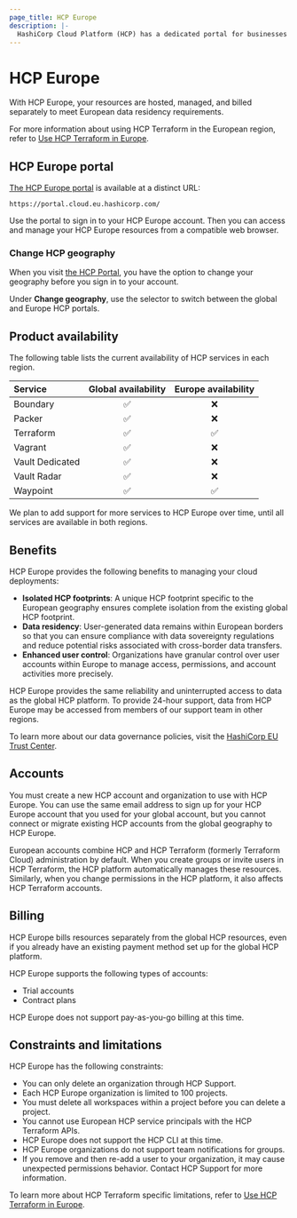 ```yaml
---
page_title: HCP Europe
description: |-
  HashiCorp Cloud Platform (HCP) has a dedicated portal for businesses in Europe to meet data residency requirements. Learn about the HCP services available in Europe.
---
```


# HCP Europe

With HCP Europe, your resources are hosted, managed, and billed separately to meet European data residency requirements.

For more information about using HCP Terraform in the European region, refer to [Use HCP Terraform in Europe](/terraform/cloud-docs/europe).

## HCP Europe portal

[The HCP Europe portal](https://portal.cloud.eu.hashicorp.com/) is available at a distinct URL:

```plaintext
https://portal.cloud.eu.hashicorp.com/
```

Use the portal to sign in to your HCP Europe account. Then you can access and manage your HCP Europe resources from a compatible web browser.

### Change HCP geography

When you visit [the HCP Portal](https://portal.cloud.eu.hashicorp.com), you have the option to change your geography before you sign in to your account.

Under **Change geography**, use the selector to switch between the global and Europe HCP portals.

## Product availability

The following table lists the current availability of HCP services in each region.

| Service         | Global availability | Europe availability |
| :-------------- | :-----------------: | :-----------------: |
| Boundary        | &#9989;             | &#10060;            |
| Packer          | &#9989;             | &#10060;            |
| Terraform       | &#9989;             | &#9989;             |
| Vagrant         | &#9989;             | &#10060;            |
| Vault Dedicated | &#9989;             | &#10060;            |
| Vault Radar     | &#9989;             | &#10060;            |
| Waypoint        | &#9989;             | &#9989;             |

We plan to add support for more services to HCP Europe over time, until all services are available in both regions.

## Benefits

HCP Europe provides the following benefits to managing your cloud deployments:

- **Isolated HCP footprints**: A unique HCP footprint specific to the European geography ensures complete isolation from the existing global HCP footprint.
- **Data residency**: User-generated data remains within European borders so that you can ensure compliance with data sovereignty regulations and reduce potential risks associated with cross-border data transfers.
- **Enhanced user control**: Organizations have granular control over user accounts within Europe to manage access, permissions, and account activities more precisely.

HCP Europe provides the same reliability and uninterrupted access to data as the global HCP platform. To provide 24-hour support, data from HCP Europe may be accessed from members of our support team in other regions.

To learn more about our data governance policies, visit the [HashiCorp EU Trust Center](https://www.hashicorp.com/en/trust/privacy/hcp-data-privacy).

## Accounts

You must create a new HCP account and organization to use with HCP Europe. You can use the same email address to sign up for your HCP Europe account that you used for your global account, but you cannot connect or migrate existing HCP accounts from the global geography to HCP Europe.

European accounts combine HCP and HCP Terraform (formerly Terraform Cloud) administration by default. When you create groups or invite users in HCP Terraform, the HCP platform automatically manages these resources. Similarly, when you change permissions in the HCP platform, it also affects HCP Terraform accounts.

## Billing

HCP Europe bills resources separately from the global HCP resources, even if you already have an existing payment method set up for the global HCP platform.

HCP Europe supports the following types of accounts:

- Trial accounts
- Contract plans

HCP Europe does not support pay-as-you-go billing at this time.

## Constraints and limitations

HCP Europe has the following constraints:

- You can only delete an organization through HCP Support.
- Each HCP Europe organization is limited to 100 projects.
- You must delete all workspaces within a project before you can delete a project.
- You cannot use European HCP service principals with the HCP Terraform APIs.
- HCP Europe does not support the HCP CLI at this time.
- HCP Europe organizations do not support team notifications for groups.
- If you remove and then re-add a user to your organization, it may cause unexpected permissions behavior. Contact HCP Support for more information.

To learn more about HCP Terraform specific limitations, refer to [Use HCP Terraform in Europe](/terraform/cloud-docs/europe#constraints-and-limitations).
